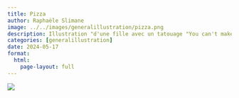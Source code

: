 ```yaml
---
title: Pizza
author: Raphaële Slimane
image: ../../images/generalillustration/pizza.png
description: Illustration "d'une fille avec un tatouage "You can't make everyone happy you are not pizza"
categories: [generalillustration]
date: 2024-05-17
format:
  html:
    page-layout: full
---
```


![](../../images/generalillustration/pizza.png)

